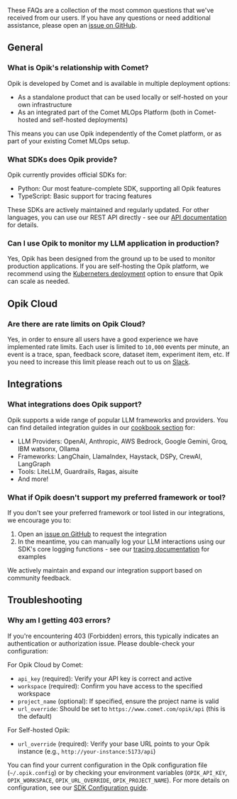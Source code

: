 These FAQs are a collection of the most common questions that we've received from our users. If you have any questions or need additional assistance,
please open an [issue on GitHub](https://github.com/comet-ml/opik/issues).

## General

### What is Opik's relationship with Comet?

Opik is developed by Comet and is available in multiple deployment options:
- As a standalone product that can be used locally or self-hosted on your own infrastructure
- As an integrated part of the Comet MLOps Platform (both in Comet-hosted and self-hosted deployments)

This means you can use Opik independently of the Comet platform, or as part of your existing Comet MLOps setup.

### What SDKs does Opik provide?

Opik currently provides official SDKs for:
- Python: Our most feature-complete SDK, supporting all Opik features
- TypeScript: Basic support for tracing features

These SDKs are actively maintained and regularly updated. For other languages, you can use our REST API directly - see our [API documentation](/docs/opik/reference/rest-api/overview) for details.

### Can I use Opik to monitor my LLM application in production?

Yes, Opik has been designed from the ground up to be used to monitor production applications. If you are self-hosting the
Opik platform, we recommend using the [Kuberneters deployment](/self-host/overview) option to ensure that Opik can scale as needed.

## Opik Cloud

### Are there are rate limits on Opik Cloud?

Yes, in order to ensure all users have a good experience we have implemented rate limits. Each user is limited to `10,000`
events per minute, an event is a trace, span, feedback score, dataset item, experiment item, etc. If you need to increase
this limit please reach out to us on [Slack](https://chat.comet.com).

## Integrations

### What integrations does Opik support?

Opik supports a wide range of popular LLM frameworks and providers. You can find detailed integration guides in our [cookbook section](/cookbook/overview#integration-examples) for:

- LLM Providers: OpenAI, Anthropic, AWS Bedrock, Google Gemini, Groq, IBM watsonx, Ollama
- Frameworks: LangChain, LlamaIndex, Haystack, DSPy, CrewAI, LangGraph
- Tools: LiteLLM, Guardrails, Ragas, aisuite
- And more!

### What if Opik doesn't support my preferred framework or tool?

If you don't see your preferred framework or tool listed in our integrations, we encourage you to:

1. Open an [issue on GitHub](https://github.com/comet-ml/opik/issues) to request the integration
2. In the meantime, you can manually log your LLM interactions using our SDK's core logging functions - see our [tracing documentation](/docs/opik/tracing/log_traces) for examples

We actively maintain and expand our integration support based on community feedback.

## Troubleshooting

### Why am I getting 403 errors?

If you're encountering 403 (Forbidden) errors, this typically indicates an authentication or authorization issue. Please double-check your configuration:

For Opik Cloud by Comet:
- `api_key` (required): Verify your API key is correct and active
- `workspace` (required): Confirm you have access to the specified workspace
- `project_name` (optional): If specified, ensure the project name is valid
- `url_override`: Should be set to `https://www.comet.com/opik/api` (this is the default)

For Self-hosted Opik:
- `url_override` (required): Verify your base URL points to your Opik instance (e.g., `http://your-instance:5173/api`)

You can find your current configuration in the Opik configuration file (`~/.opik.config`) or by checking your environment variables (`OPIK_API_KEY`, `OPIK_WORKSPACE`, `OPIK_URL_OVERRIDE`, `OPIK_PROJECT_NAME`). For more details on configuration, see our [SDK Configuration guide](/docs/opik/tracing/sdk_configuration).
